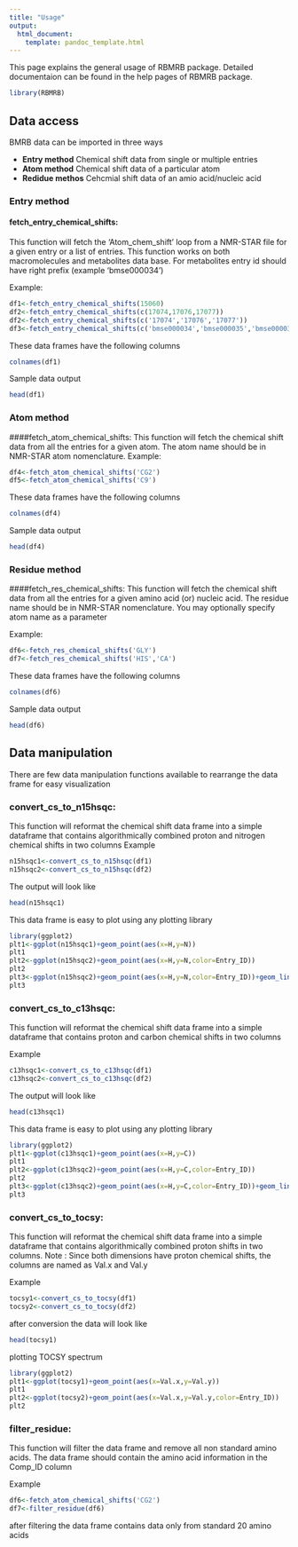 ```yaml
---
title: "Usage"
output:
  html_document:
    template: pandoc_template.html
---
```



This page explains the general usage of RBMRB package. Detailed documentaion can be found in the help pages of RBMRB package.


```r
library(RBMRB)
```

## Data access
BMRB data can be imported in three ways

* **Entry method** Chemical shift data from single or multiple entries
* **Atom method** Chemical shift data of a particular atom
* **Redidue methos** Cehcmial shift data of an amio acid/nucleic acid

### Entry method
#### fetch_entry_chemical_shifts:
This function will fetch the ‘Atom_chem_shift’ loop from a NMR-STAR file for a given entry or a list of entries. This function works on both macromolecules and metabolites data base. For metabolites entry id should have right prefix (example ‘bmse000034’)

Example:
```r
df1<-fetch_entry_chemical_shifts(15060)
df2<-fetch_entry_chemical_shifts(c(17074,17076,17077))
df2<-fetch_entry_chemical_shifts(c('17074','17076','17077'))
df3<-fetch_entry_chemical_shifts(c('bmse000034','bmse000035','bmse000036'))
```
These data frames have the following columns
```r
colnames(df1)
```
Sample data output
```r
head(df1)
```
### Atom method
####fetch_atom_chemical_shifts:
This function will fetch the chemical shift data from all the entries for a given atom. The atom name should be in NMR-STAR atom nomenclature.
Example:
```r
df4<-fetch_atom_chemical_shifts('CG2')
df5<-fetch_atom_chemical_shifts('C9')
```
These data frames have the following columns
```r
colnames(df4)
```
Sample data output
```r
head(df4)
```

### Residue method
####fetch_res_chemical_shifts:
This function will fetch the chemical shift data from all the entries for a given amino acid (or) nucleic acid. The residue name should be in NMR-STAR  nomenclature. You may optionally specify atom name as a parameter

Example:
```r
df6<-fetch_res_chemical_shifts('GLY')
df7<-fetch_res_chemical_shifts('HIS','CA')
```
These data frames have the following columns
```r
colnames(df6)
```
Sample data output
```r
head(df6)
```

## Data manipulation
There are few data manipulation functions available to rearrange the data frame for easy visualization

### convert_cs_to_n15hsqc:
This function will reformat the chemical shift data frame into a simple dataframe that contains algorithmically combined proton and nitrogen chemical shifts in two columns
Example 
```r
n15hsqc1<-convert_cs_to_n15hsqc(df1)
n15hsqc2<-convert_cs_to_n15hsqc(df2)
```
The output will look like
```r
head(n15hsqc1)
```
This data frame is easy to plot using any plotting library
```r
library(ggplot2)
plt1<-ggplot(n15hsqc1)+geom_point(aes(x=H,y=N))
plt1
plt2<-ggplot(n15hsqc2)+geom_point(aes(x=H,y=N,color=Entry_ID))
plt2
plt3<-ggplot(n15hsqc2)+geom_point(aes(x=H,y=N,color=Entry_ID))+geom_line(aes(x=H,y=N,group=Comp_index_ID))
plt3
```

### convert_cs_to_c13hsqc:
This function will reformat the chemical shift data frame into a simple dataframe that contains proton and carbon chemical shifts in two columns

Example 
```r
c13hsqc1<-convert_cs_to_c13hsqc(df1)
c13hsqc2<-convert_cs_to_c13hsqc(df2)
```
The output will look like
```r
head(c13hsqc1)
```
This data frame is easy to plot using any plotting library
```r
library(ggplot2)
plt1<-ggplot(c13hsqc1)+geom_point(aes(x=H,y=C))
plt1
plt2<-ggplot(c13hsqc2)+geom_point(aes(x=H,y=C,color=Entry_ID))
plt2
plt3<-ggplot(c13hsqc2)+geom_point(aes(x=H,y=C,color=Entry_ID))+geom_line(aes(x=H,y=C,group=Comp_index_ID))
plt3
```

### convert_cs_to_tocsy:
This function will reformat the chemical shift data frame into a simple dataframe that contains algorithmically combined proton shifts in two columns. Note : Since both dimensions have proton chemical shifts, the columns are named as Val.x and Val.y

Example
```r
tocsy1<-convert_cs_to_tocsy(df1)
tocsy2<-convert_cs_to_tocsy(df2)
```
after conversion the data will look like
```r
head(tocsy1)
```

plotting TOCSY spectrum
```r
library(ggplot2)
plt1<-ggplot(tocsy1)+geom_point(aes(x=Val.x,y=Val.y))
plt1
plt2<-ggplot(tocsy2)+geom_point(aes(x=Val.x,y=Val.y,color=Entry_ID))
plt2
```

### filter_residue:
This function will filter the data frame and remove all non standard amino acids. The data frame should contain the amino acid information in the Comp_ID column

Example
```r
df6<-fetch_atom_chemical_shifts('CG2')
df7<-filter_residue(df6)
```
after filtering the data frame contains data only from standard 20 amino acids

